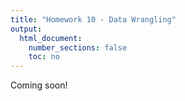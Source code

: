 ```yaml
---
title: "Homework 10 - Data Wrangling"
output:
  html_document:
    number_sections: false
    toc: no
---
```


Coming soon!
